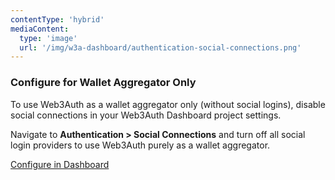 ```yaml
---
contentType: 'hybrid'
mediaContent:
  type: 'image'
  url: '/img/w3a-dashboard/authentication-social-connections.png'
---
```


### Configure for Wallet Aggregator Only

To use Web3Auth as a wallet aggregator only (without social logins), disable social connections in your Web3Auth Dashboard project settings.

Navigate to **Authentication > Social Connections** and turn off all social login providers to use Web3Auth purely as a wallet aggregator.

<a
  className="button"
  href="https://dashboard.web3auth.io"
  target="_blank"
  rel="noreferrer noopener">
  <span>Configure in Dashboard</span>
</a>
